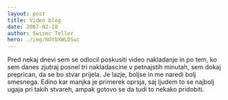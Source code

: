 ```yaml
---
layout: post
title: Video blog
date: 2007-02-18
author: Swizec Teller
hero: ./img/6OtbXWLDSuc
---
```


Pred nekaj dnevi sem se odlocil poskusiti video nakladanje in po tem, ko sem danes zjutraj posnel tri nakladascine v petnajstih minutah, sem dokaj preprican, da se bo stvar prijela. Je lazje, boljse in me naredi bolj smesnega. Edino kar manjka je primerek oprsja, saj ljudem to se najbolj ugaja pri takih stvareh, ampak gotovo se da tudi to nekako pridobiti.



  
